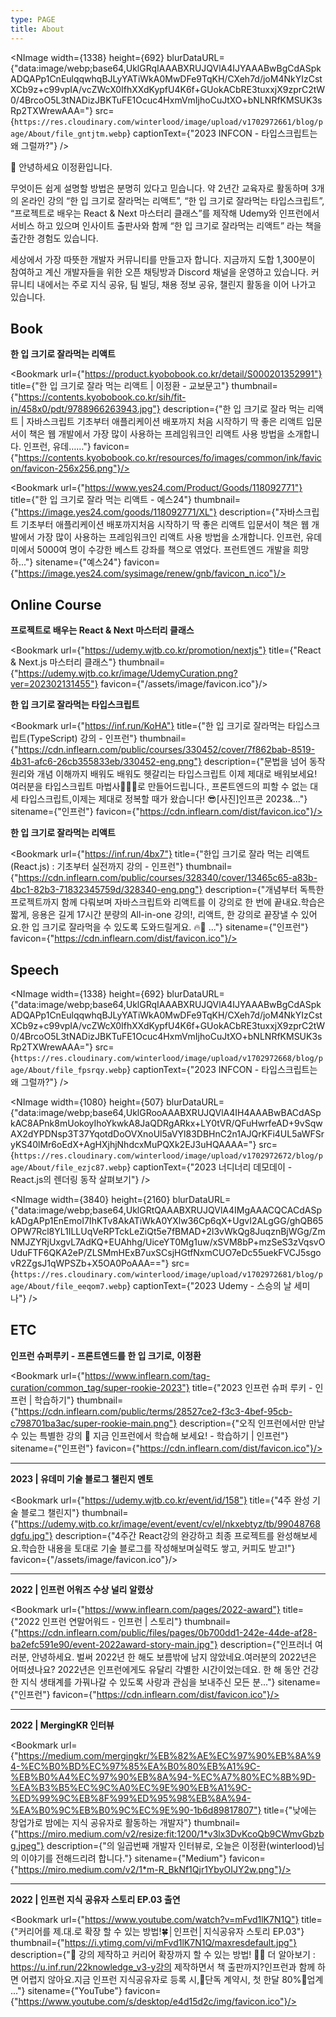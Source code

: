 ```yaml
---
type: PAGE
title: About
---
```



<NImage width={1338} height={692} blurDataURL={"data:image/webp;base64,UklGRqIAAABXRUJQVlA4IJYAAABwBgCdASpkADQAPp1CnEulqqwhqBJLyYATiWkA0MwDFe9TqKH/CXeh7d/joM4NkYIzCstXCb9z+c99vpIA/vcZWcX0IfhXXdKypfU4K6f+GUokACbRE3tuxxjX9zprC2tW0/4BrcoO5L3tNADizJBKTuFE1Ocuc4HxmVmIjhoCuJtXO+bNLNRfKMSUK3sRp2TXWrewAAA="} src={`https://res.cloudinary.com/winterlood/image/upload/v1702972661/blog/page/About/file_gntjtm.webp`} captionText={"2023 INFCON - 타입스크립트는 왜 그럴까?"} />


👋 안녕하세요 이정환입니다.


무엇이든 쉽게 설명할 방법은 분명히 있다고 믿습니다. 약 2년간 교육자로 활동하며 3개의 온라인 강의 “한 입 크기로 잘라먹는 리액트”, “한 입 크기로 잘라먹는 타입스크립트”, “프로젝트로 배우는 React & Next 마스터리 클래스”를 제작해 Udemy와 인프런에서 서비스 하고 있으며 인사이트 출판사와 함께 “한 입 크기로 잘라먹는 리액트” 라는 책을 출간한 경험도 있습니다.


세상에서 가장 따뜻한 개발자 커뮤니티를 만들고자 합니다. 지금까지 도합 1,300분이 참여하고 계신 개발자들을 위한 오픈 채팅방과 Discord 채널을 운영하고 있습니다. 커뮤니티 내에서는 주로 지식 공유, 팀 빌딩, 채용 정보 공유, 챌린지 활동을 이어 나가고 있습니다.


<Blank/>


## Book


**한 입 크기로 잘라먹는 리액트**


<Bookmark url={"https://product.kyobobook.co.kr/detail/S000201352991"} title={"한 입 크기로 잘라 먹는 리액트 | 이정환 - 교보문고"} thumbnail={"https://contents.kyobobook.co.kr/sih/fit-in/458x0/pdt/9788966263943.jpg"} description={"한 입 크기로 잘라 먹는 리액트 | 자바스크립트 기초부터 애플리케이션 배포까지 처음 시작하기 딱 좋은 리액트 입문서이 책은 웹 개발에서 가장 많이 사용하는 프레임워크인 리액트 사용 방법을 소개합니다. 인프런, 유데……"} favicon={"https://contents.kyobobook.co.kr/resources/fo/images/common/ink/favicon/favicon-256x256.png"}/>


<Bookmark url={"https://www.yes24.com/Product/Goods/118092771"} title={"한 입 크기로 잘라 먹는 리액트 - 예스24"} thumbnail={"https://image.yes24.com/goods/118092771/XL"} description={"자바스크립트 기초부터 애플리케이션 배포까지처음 시작하기 딱 좋은 리액트 입문서이 책은 웹 개발에서 가장 많이 사용하는 프레임워크인 리액트 사용 방법을 소개합니다. 인프런, 유데미에서 5000여 명이 수강한 베스트 강좌를 책으로 엮었다. 프런트엔드 개발을 희망하..."} sitename={"예스24"} favicon={"https://image.yes24.com/sysimage/renew/gnb/favicon_n.ico"}/>


<Blank/>


## Online Course


**프로젝트로 배우는 React & Next 마스터리 클래스**


<Bookmark url={"https://udemy.wjtb.co.kr/promotion/nextjs"} title={"React & Next.js 마스터리 클래스"} thumbnail={"https://udemy.wjtb.co.kr/image/UdemyCuration.png?ver=202302131455"} favicon={"/assets/image/favicon.ico"}/>


**한 입 크기로 잘라먹는 타입스크립트**


<Bookmark url={"https://inf.run/KoHA"} title={"한 입 크기로 잘라먹는 타입스크립트(TypeScript) 강의 - 인프런"} thumbnail={"https://cdn.inflearn.com/public/courses/330452/cover/7f862bab-8519-4b31-afc6-26cb355833eb/330452-eng.png"} description={"문법을 넘어 동작 원리와 개념 이해까지 배워도 배워도 헷갈리는 타입스크립트 이제 제대로 배워보세요! 여러분을 타입스크립트 마법사🧙🏻‍♀️로 만들어드립니다., 프론트엔드의 피할 수 없는 대세 타입스크립트,이제는 제대로 정복할 때가 왔습니다! 😎[사진]인프콘 2023&..."} sitename={"인프런"} favicon={"https://cdn.inflearn.com/dist/favicon.ico"}/>


**한 입 크기로 잘라먹는 리액트**


<Bookmark url={"https://inf.run/4bx7"} title={"한입 크기로 잘라 먹는 리액트(React.js) : 기초부터 실전까지 강의 - 인프런"} thumbnail={"https://cdn.inflearn.com/public/courses/328340/cover/13465c65-a83b-4bc1-82b3-71832345759d/328340-eng.png"} description={"개념부터 독특한 프로젝트까지 함께 다뤄보며 자바스크립트와 리액트를 이 강의로 한 번에 끝내요.학습은 짧게, 응용은 길게 17시간 분량의 All-in-one 강의!, 리액트, 한 강의로 끝장낼 수 있어요.한 입 크기로 잘라먹을 수 있도록 도와드릴게요. 🔥📗 ..."} sitename={"인프런"} favicon={"https://cdn.inflearn.com/dist/favicon.ico"}/>


<Blank/>


## Speech


<NImage width={1338} height={692} blurDataURL={"data:image/webp;base64,UklGRqIAAABXRUJQVlA4IJYAAABwBgCdASpkADQAPp1CnEulqqwhqBJLyYATiWkA0MwDFe9TqKH/CXeh7d/joM4NkYIzCstXCb9z+c99vpIA/vcZWcX0IfhXXdKypfU4K6f+GUokACbRE3tuxxjX9zprC2tW0/4BrcoO5L3tNADizJBKTuFE1Ocuc4HxmVmIjhoCuJtXO+bNLNRfKMSUK3sRp2TXWrewAAA="} src={`https://res.cloudinary.com/winterlood/image/upload/v1702972668/blog/page/About/file_fpsrqy.webp`} captionText={"2023 INFCON - 타입스크립트는 왜 그럴까?"} />


<Blank/>


<NImage width={1080} height={507} blurDataURL={"data:image/webp;base64,UklGRooAAABXRUJQVlA4IH4AAABwBACdASpkAC8APnk8mUokoyIhoYkwkA8JaQDRgARkx+LY0tVR/QFuHwrfeAD+9vSqwAX2dYPDNsp3T37YqotdDoOVXnoUl5aVYl83DBHnC2n1AJQrKFi4UL5aWFSryKS40lMr6oEdX+AgHXjhjNhdcxMuPQXk2EJ3uHQAAAA="} src={`https://res.cloudinary.com/winterlood/image/upload/v1702972672/blog/page/About/file_ezjc87.webp`} captionText={"2023 너디너리 데모데이 - React.js의 렌더링 동작 살펴보기"} />


<Blank/>


<NImage width={3840} height={2160} blurDataURL={"data:image/webp;base64,UklGRtQAAABXRUJQVlA4IMgAAACQCACdASpkADgAPp1EnEmoI7IhKTv8AkATiWkA0YXlw36Cp6qX+UgvI2ALgGG/ghQB65OPW7Rcl8YL1ILLUqVeRPTckLeZiQt5e7fBMAD+2l3vWkQg8JuqznBjWGg/ZmNMJZYRjUxgvL7AdKQ+EUAhhg/UiceYT0Mg1uw/xSVM8bP+mzSeS3zVqsvOUduFTF6QKA2eP/ZLSMmHExB7uxSCsjHGtfNxmCUO7eDc55uekFVCJ5sgovR2ZgsJ1qWPSZb+X5OA0PoAAA=="} src={`https://res.cloudinary.com/winterlood/image/upload/v1702972681/blog/page/About/file_eeqom7.webp`} captionText={"2023 Udemy - 스승의 날 세미나"} />


<Blank/>


## ETC


**인프런 슈퍼루키 - 프론트엔드를 한 입 크기로, 이정환**


<Bookmark url={"https://www.inflearn.com/tag-curation/common_tag/super-rookie-2023"} title={"2023 인프런 슈퍼 루키 - 인프런 | 학습하기"} thumbnail={"https://cdn.inflearn.com/public/terms/28527ce2-f3c3-4bef-95cb-c798701ba3ac/super-rookie-main.png"} description={"오직 인프런에서만 만날 수 있는 특별한 강의 🌱 지금 인프런에서 학습해 보세요! - 학습하기 | 인프런"} sitename={"인프런"} favicon={"https://cdn.inflearn.com/dist/favicon.ico"}/>


---


**2023 | 유데미 기술 블로그 챌린지 멘토**


<Bookmark url={"https://udemy.wjtb.co.kr/event/id/158"} title={"4주 완성 기술 블로그 챌린지"} thumbnail={"https://udemy.wjtb.co.kr/image/event/event/cv/el/nkxebtyz/tb/99048768dgfu.jpg"} description={"4주간 React강의 완강하고 최종 프로젝트를 완성해보세요.학습한 내용을 토대로 기술 블로그를 작성해보며실력도 쌓고, 커피도 받고!"} favicon={"/assets/image/favicon.ico"}/>


---


**2022 | 인프런 어워즈 수상 널리 알렸상**


<Bookmark url={"https://www.inflearn.com/pages/2022-award"} title={"2022 인프런 연말어워드 - 인프런 | 스토리"} thumbnail={"https://cdn.inflearn.com/public/files/pages/0b700dd1-242e-44de-af28-ba2efc591e90/event-2022award-story-main.jpg"} description={"인프러너 여러분, 안녕하세요. 벌써 2022년 한 해도 보름밖에 남지 않았네요.여러분의 2022년은 어떠셨나요? 2022년은 인프런에게도 유달리 각별한 시간이었는데요. 한 해 동안 건강한 지식 생태계를 가꿔나갈 수 있도록 사랑과 관심을 보내주신 모든 분..."} sitename={"인프런"} favicon={"https://cdn.inflearn.com/dist/favicon.ico"}/>


---


**2022 | MergingKR 인터뷰**


<Bookmark url={"https://medium.com/mergingkr/%EB%82%AE%EC%97%90%EB%8A%94-%EC%B0%BD%EC%97%85%EA%B0%80%EB%A1%9C-%EB%B0%A4%EC%97%90%EB%8A%94-%EC%A7%80%EC%8B%9D-%EA%B3%B5%EC%9C%A0%EC%9E%90%EB%A1%9C-%ED%99%9C%EB%8F%99%ED%95%98%EB%8A%94-%EA%B0%9C%EB%B0%9C%EC%9E%90-1b6d89817807"} title={"낮에는 창업가로 밤에는 지식 공유자로 활동하는 개발자"} thumbnail={"https://miro.medium.com/v2/resize:fit:1200/1*v3lx3DvKcoQb9CWmvGbzbg.jpeg"} description={"<merging/>의 일곱번째 개발자 인터뷰로, 오늘은 이정환(winterlood)님의 이야기를 전해드리려 합니다."} sitename={"Medium"} favicon={"https://miro.medium.com/v2/1*m-R_BkNf1Qjr1YbyOIJY2w.png"}/>


---


**2022 | 인프런 지식 공유자 스토리 EP.03 출연**


<Bookmark url={"https://www.youtube.com/watch?v=mFvd1lK7N1Q"} title={"커리어를 제.대.로 확장 할 수 있는 방법!🍀│인프런│지식공유자 스토리 EP.03"} thumbnail={"https://i.ytimg.com/vi/mFvd1lK7N1Q/maxresdefault.jpg"} description={"🔔  강의 제작하고 커리어 확장까지 할 수 있는 방법! 🔔🌱 더 알아보기 : https://u.inf.run/22knowledge_v3-y강의 제작하면서 책 출판까지?인프런과 함께 하면 어렵지 않아요.지금 인프런 지식공유자로 등록 시,🌿단독 계약시, 첫 한달 80%🌿업계 ..."} sitename={"YouTube"} favicon={"https://www.youtube.com/s/desktop/e4d15d2c/img/favicon.ico"}/>


<Blank/>

